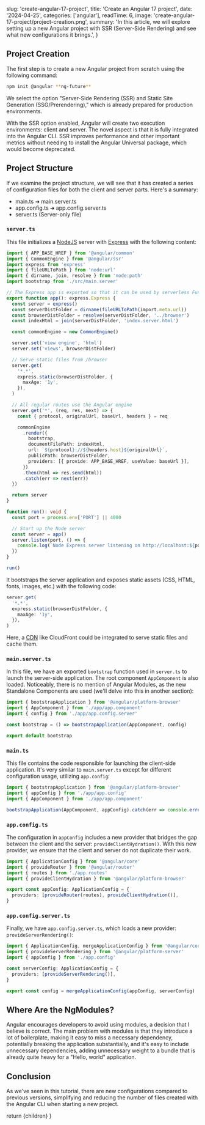
  slug: 'create-angular-17-project',
  title: 'Create an Angular 17 project',
  date: '2024-04-25',
  categories: ['angular'],
  readTime: 6,
  image: 'create-angular-17-project/project-creation.png',
  summary:
    'In this article, we will explore setting up a new Angular project with SSR (Server-Side Rendering) and see what new configurations it brings.',
}

## Project Creation

The first step is to create a new Angular project from scratch using the following command:

```bash
npm init @angular **ng-future**
```

We select the option "Server-Side Rendering (SSR) and Static Site Generation (SSG/Prerendering)," which is already prepared for production environments.

With the SSR option enabled, Angular will create two execution environments: client and server. The novel aspect is that it is fully integrated into the Angular CLI. SSR improves performance and other important metrics without needing to install the Angular Universal package, which would become deprecated.

## Project Structure

If we examine the project structure, we will see that it has created a series of configuration files for both the client and server parts. Here's a summary:

*	main.ts ➜ main.server.ts
*	app.config.ts ➜ app.config.server.ts
*	server.ts (Server-only file)

### `server.ts`

This file initializes a [NodeJS](https://nodejs.org/en) server with [Express](https://expressjs.com/) with the following content:

```typescript
import { APP_BASE_HREF } from '@angular/common'
import { CommonEngine } from '@angular/ssr'
import express from 'express'
import { fileURLToPath } from 'node:url'
import { dirname, join, resolve } from 'node:path'
import bootstrap from './src/main.server'

// The Express app is exported so that it can be used by serverless Functions.
export function app(): express.Express {
  const server = express()
  const serverDistFolder = dirname(fileURLToPath(import.meta.url))
  const browserDistFolder = resolve(serverDistFolder, '../browser')
  const indexHtml = join(serverDistFolder, 'index.server.html')

  const commonEngine = new CommonEngine()

  server.set('view engine', 'html')
  server.set('views', browserDistFolder)

  // Serve static files from /browser
  server.get(
    '*.*',
    express.static(browserDistFolder, {
      maxAge: '1y',
    }),
  )

  // All regular routes use the Angular engine
  server.get('*', (req, res, next) => {
    const { protocol, originalUrl, baseUrl, headers } = req

    commonEngine
      .render({
        bootstrap,
        documentFilePath: indexHtml,
        url: `${protocol}://${headers.host}${originalUrl}`,
        publicPath: browserDistFolder,
        providers: [{ provide: APP_BASE_HREF, useValue: baseUrl }],
      })
      .then(html => res.send(html))
      .catch(err => next(err))
  })

  return server
}

function run(): void {
  const port = process.env['PORT'] || 4000

  // Start up the Node server
  const server = app()
  server.listen(port, () => {
    console.log(`Node Express server listening on http://localhost:${port}`)
  })
}

run()
```

It bootstraps the server application and exposes static assets (CSS, HTML, fonts, images, etc.) with the following code:

```typescript
server.get(
  '*.*',
  express.static(browserDistFolder, {
    maxAge: '1y',
  }),
)
```

Here, a [CDN](https://www.cloudflare.com/learning/cdn/what-is-a-cdn/) like CloudFront could be integrated to serve static files and cache them.

### `main.server.ts`

In this file, we have an exported `bootstrap` function used in `server.ts` to launch the server-side application. The root component `AppComponent` is also loaded. Noticeably, there is no mention of Angular Modules, as the new Standalone Components are used (we'll delve into this in another section):

```typescript
import { bootstrapApplication } from '@angular/platform-browser'
import { AppComponent } from './app/app.component'
import { config } from './app/app.config.server'

const bootstrap = () => bootstrapApplication(AppComponent, config)

export default bootstrap
```

### `main.ts`

This file contains the code responsible for launching the client-side application. It's very similar to `main.server.ts` except for different configuration usage, utilizing `app.config`:

```typescript
import { bootstrapApplication } from '@angular/platform-browser'
import { appConfig } from './app/app.config'
import { AppComponent } from './app/app.component'

bootstrapApplication(AppComponent, appConfig).catch(err => console.error(err))
```

### `app.config.ts`

The configuration in `appConfig` includes a new provider that bridges the gap between the client and the server: `provideClientHydration()`. With this new provider, we ensure that the client and server do not duplicate their work.

```typescript
import { ApplicationConfig } from '@angular/core'
import { provideRouter } from '@angular/router'
import { routes } from './app.routes'
import { provideClientHydration } from '@angular/platform-browser'

export const appConfig: ApplicationConfig = {
  providers: [provideRouter(routes), provideClientHydration()],
}
```

### `app.config.server.ts`

Finally, we have `app.config.server.ts`, which loads a new provider: `provideServerRendering()`:

```typescript
import { ApplicationConfig, mergeApplicationConfig } from '@angular/core'
import { provideServerRendering } from '@angular/platform-server'
import { appConfig } from './app.config'

const serverConfig: ApplicationConfig = {
  providers: [provideServerRendering()],
}

export const config = mergeApplicationConfig(appConfig, serverConfig)
```

## Where Are the NgModules?

Angular encourages developers to avoid using modules, a decision that I believe is correct. The main problem with modules is that they introduce a lot of boilerplate, making it easy to miss a necessary dependency, potentially breaking the application substantially, and it's easy to include unnecessary dependencies, adding unnecessary weight to a bundle that is already quite heavy for a "Hello, world" application.

## Conclusion

As we've seen in this tutorial, there are new configurations compared to previous versions, simplifying and reducing the number of files created with the Angular CLI when starting a new project.

  return <PostLayout slug="create-angular-17-project">{children}</PostLayout>
}

